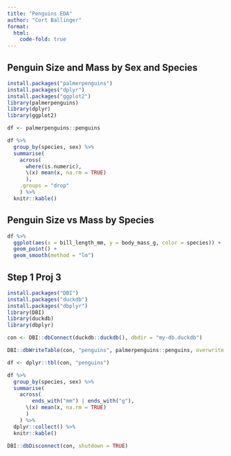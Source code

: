 ```yaml
---
title: "Penguins EDA"
author: "Cort Ballinger"
format:
  html:
    code-fold: true
---
```


## Penguin Size and Mass by Sex and Species

``` r
install.packages("palmerpenguins")
install.packages("dplyr")
install.packages("ggplot2")
library(palmerpenguins)
library(dplyr)
library(ggplot2)

df <- palmerpenguins::penguins
```

``` r
df %>%
  group_by(species, sex) %>%
  summarise(
    across(
      where(is.numeric), 
      \(x) mean(x, na.rm = TRUE)
      ),
    .groups = "drop"
    ) %>%
  knitr::kable()
```

## Penguin Size vs Mass by Species

``` r
df %>%
  ggplot(aes(x = bill_length_mm, y = body_mass_g, color = species)) +
  geom_point() + 
  geom_smooth(method = "lm")
```

## Step 1 Proj 3
```r
install.packages("DBI")
install.packages("duckdb")
install.packages("dbplyr")
library(DBI)
library(duckdb)
library(dbplyr)
```
```r
con <- DBI::dbConnect(duckdb::duckdb(), dbdir = "my-db.duckdb")

DBI::dbWriteTable(con, "penguins", palmerpenguins::penguins, overwrite = TRUE)

```

```r
df <- dplyr::tbl(con, "penguins")
```

```r
df %>%
  group_by(species, sex) %>%
  summarise(
    across(
        ends_with("mm") | ends_with("g"),
      \(x) mean(x, na.rm = TRUE)
      )
    ) %>%
  dplyr::collect() %>%
  knitr::kable()
```

```r
DBI::dbDisconnect(con, shutdown = TRUE)
```

